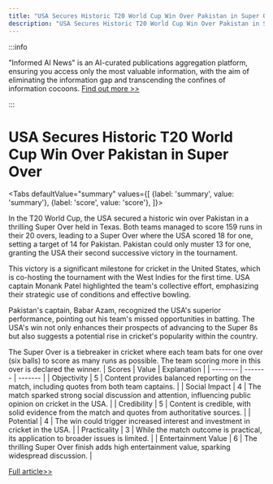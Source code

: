 ```yaml
---
title: "USA Secures Historic T20 World Cup Win Over Pakistan in Super Over"
description: "USA Secures Historic T20 World Cup Win Over Pakistan in Super Over"
---
```



:::info

"Informed AI News" is an AI-curated publications aggregation platform, ensuring you access only the most valuable information, with the aim of eliminating the information gap and transcending the confines of information cocoons.  [Find out more >>](/docs/guides)

:::

# USA Secures Historic T20 World Cup Win Over Pakistan in Super Over


<Tabs
	defaultValue="summary"
	values={[
	{label: 'summary', value: 'summary'},
	{label: 'score', value: 'score'},
]}>
<TabItem value="summary">


In the T20 World Cup, the USA secured a historic win over Pakistan in a thrilling Super Over held in Texas. Both teams managed to score 159 runs in their 20 overs, leading to a Super Over where the USA scored 18 for one, setting a target of 14 for Pakistan. Pakistan could only muster 13 for one, granting the USA their second successive victory in the tournament.

This victory is a significant milestone for cricket in the United States, which is co-hosting the tournament with the West Indies for the first time. USA captain Monank Patel highlighted the team's collective effort, emphasizing their strategic use of conditions and effective bowling.

Pakistan's captain, Babar Azam, recognized the USA's superior performance, pointing out his team's missed opportunities in batting. The USA's win not only enhances their prospects of advancing to the Super 8s but also suggests a potential rise in cricket's popularity within the country.

The Super Over is a tiebreaker in cricket where each team bats for one over (six balls) to score as many runs as possible. The team scoring more in this over is declared the winner.
</TabItem>
<TabItem value="score">
	| Scores     | Value   | Explanation |
	| -------- | ------- | ------- |
	| Objectivity  | 5    | Content provides balanced reporting on the match, including quotes from both team captains.    |
	| Social Impact | 4     | The match sparked strong social discussion and attention, influencing public opinion on cricket in the USA.    |
	| Credibility    | 5    | Content is credible, with solid evidence from the match and quotes from authoritative sources.    |
	| Potential    | 4    | The win could trigger increased interest and investment in cricket in the USA.    |
	| Practicality    | 3    | While the match outcome is practical, its application to broader issues is limited.    |
	| Entertainment Value    | 6    | The thrilling Super Over finish adds high entertainment value, sparking widespread discussion.    |
</TabItem>
</Tabs>

[Full article>>](https://www.cnbc.com/2024/06/07/usa-beat-pakistan-in-historic-triumph-after-thrilling-super-over-win.html)
